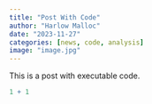 ```yaml
---
title: "Post With Code"
author: "Harlow Malloc"
date: "2023-11-27"
categories: [news, code, analysis]
image: "image.jpg"
---
```


This is a post with executable code.

```r
1 + 1
```
